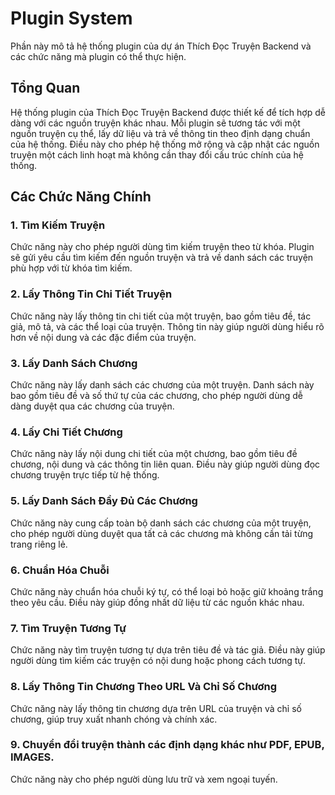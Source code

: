 # Plugin System

Phần này mô tả hệ thống plugin của dự án Thích Đọc Truyện Backend và các chức năng mà plugin có thể thực hiện.

## Tổng Quan

Hệ thống plugin của Thích Đọc Truyện Backend được thiết kế để tích hợp dễ dàng với các nguồn truyện khác nhau. Mỗi plugin sẽ tương tác với một nguồn truyện cụ thể, lấy dữ liệu và trả về thông tin theo định dạng chuẩn của hệ thống. Điều này cho phép hệ thống mở rộng và cập nhật các nguồn truyện một cách linh hoạt mà không cần thay đổi cấu trúc chính của hệ thống.

## Các Chức Năng Chính

### 1. Tìm Kiếm Truyện

Chức năng này cho phép người dùng tìm kiếm truyện theo từ khóa. Plugin sẽ gửi yêu cầu tìm kiếm đến nguồn truyện và trả về danh sách các truyện phù hợp với từ khóa tìm kiếm.

### 2. Lấy Thông Tin Chi Tiết Truyện

Chức năng này lấy thông tin chi tiết của một truyện, bao gồm tiêu đề, tác giả, mô tả, và các thể loại của truyện. Thông tin này giúp người dùng hiểu rõ hơn về nội dung và các đặc điểm của truyện.

### 3. Lấy Danh Sách Chương

Chức năng này lấy danh sách các chương của một truyện. Danh sách này bao gồm tiêu đề và số thứ tự của các chương, cho phép người dùng dễ dàng duyệt qua các chương của truyện.

### 4. Lấy Chi Tiết Chương

Chức năng này lấy nội dung chi tiết của một chương, bao gồm tiêu đề chương, nội dung và các thông tin liên quan. Điều này giúp người dùng đọc chương truyện trực tiếp từ hệ thống.

### 5. Lấy Danh Sách Đầy Đủ Các Chương

Chức năng này cung cấp toàn bộ danh sách các chương của một truyện, cho phép người dùng duyệt qua tất cả các chương mà không cần tải từng trang riêng lẻ.

### 6. Chuẩn Hóa Chuỗi

Chức năng này chuẩn hóa chuỗi ký tự, có thể loại bỏ hoặc giữ khoảng trắng theo yêu cầu. Điều này giúp đồng nhất dữ liệu từ các nguồn khác nhau.

### 7. Tìm Truyện Tương Tự

Chức năng này tìm truyện tương tự dựa trên tiêu đề và tác giả. Điều này giúp người dùng tìm kiếm các truyện có nội dung hoặc phong cách tương tự.

### 8. Lấy Thông Tin Chương Theo URL Và Chỉ Số Chương

Chức năng này lấy thông tin chương dựa trên URL của truyện và chỉ số chương, giúp truy xuất nhanh chóng và chính xác.

### 9. Chuyển đổi truyện thành các định dạng khác như PDF, EPUB, IMAGES.

Chức năng này cho phép người dùng lưu trữ và xem ngoại tuyến.

